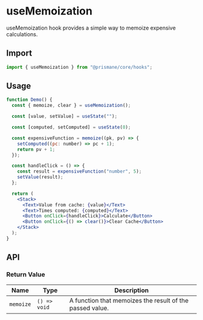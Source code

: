 # useMemoization

useMemoization hook provides a simple way to memoize expensive calculations.

## Import

```js
import { useMemoization } from "@prismane/core/hooks";
```

## Usage

```jsx
function Demo() {
  const { memoize, clear } = useMemoization();

  const [value, setValue] = useState("");

  const [computed, setComputed] = useState(0);

  const expensiveFunction = memoize((pk, pv) => {
    setComputed((pc: number) => pc + 1);
    return pv + 1;
  });

  const handleClick = () => {
    const result = expensiveFunction("number", 5);
    setValue(result);
  };

  return (
    <Stack>
      <Text>Value from cache: {value}</Text>
      <Text>Times computed: {computed}</Text>
      <Button onClick={handleClick}>Calculate</Button>
      <Button onClick={() => clear()}>Clear Cache</Button>
    </Stack>
  );
}
```

## API

### Return Value

| Name      | Type         | Description                                              |
| --------- | ------------ | -------------------------------------------------------- |
| `memoize` | `() => void` | A function that memoizes the result of the passed value. |
